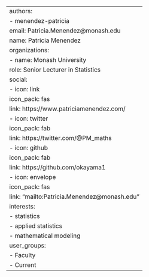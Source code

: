 ---
authors:
- menendez-patricia
email: Patricia.Menendez@monash.edu
name: Patricia Menendez
organizations:
- name: Monash University
role: Senior Lecturer in Statistics
social:
- icon: link
  icon_pack: fas
  link: https://www.patriciamenendez.com/
- icon: twitter
  icon_pack: fab
  link: https://twitter.com/@PM_maths
- icon: github
  icon_pack: fab
  link: https://github.com/okayama1
- icon: envelope
  icon_pack: fas
  link: "mailto:Patricia.Menendez@monash.edu"
interests:
- statistics
- applied statistics
- mathematical modeling
user_groups:
- Faculty
- Current
---